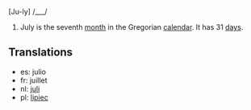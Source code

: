 [Ju-ly] /___/

#July is the seventh [[month]] in the Gregorian [[calendar]]. It has 31 [[day]]s.

==Translations==
*es: julio
*fr: juillet
*nl: [[juli]]
*pl: [[lipiec]]
